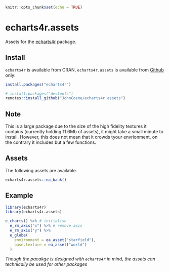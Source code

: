 
```r
knitr::opts_chunk$set(echo = TRUE)
```

# echarts4r.assets

Assets for the [echarts4r](https://echarts4r.john-coene.com) package.

## Install

`echarts4r` is available from CRAN, `echarts4r.assets` is available from [Github](https://github.com/JohnCoene/echarts4r) only:

```r
install.packages("echarts4r")

# install.packages("devtools")
remotes::install_github("JohnCoene/echarts4r.assets")
```

## Note

This is a large package due to the size of the high fidelity textures it contains (currently holding 11.6Mb of assets), it might take a small minute to install. However, this does not mean that it crowds tyour envrionment, on the contrary it includes but a few functions.

## Assets

The following assets are available.

```r
echarts4r.assets::ea_bank()
```

## Example

```r
library(echarts4r)
library(echarts4r.assets)

e_charts() %>% # initialise
  e_rm_axis("x") %>% # remove axis
  e_rm_axis("y") %>% 
  e_globe(
    environment = ea_asset("starfield"),
    base.texture = ea_asset("world")
  ) 
```

*Though the pacakge is designed with `echarts4r` in mind, the assets can technically be used for other packages*
